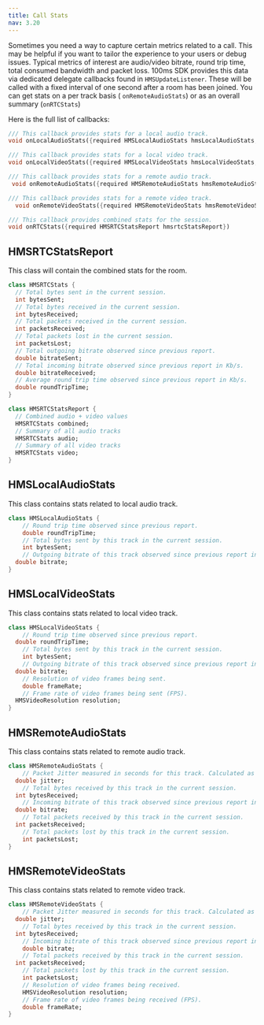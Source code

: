 ---
title: Call Stats
nav: 3.20
---

Sometimes you need a way to capture certain metrics related to a call. This may be helpful if you want to tailor the experience to your users or debug issues. Typical metrics of interest are audio/video bitrate, round trip time, total consumed bandwidth and packet loss. 100ms SDK provides this data via dedicated delegate callbacks found in `HMSUpdateListener`. These will be called with a fixed interval of one second after a room has been joined. You can get stats on a per track basis ( `onRemoteAudioStats`) or as an overall summary (`onRTCStats`) 

Here is the full list of callbacks:

```dart
/// This callback provides stats for a local audio track.
void onLocalAudioStats({required HMSLocalAudioStats hmsLocalAudioStats, required HMSLocalAudioTrack track, required HMSPeer peer})

/// This callback provides stats for a local video track.
void onLocalVideoStats({required HMSLocalVideoStats hmsLocalVideoStats, required HMSLocalVideoTrack track, required HMSPeer peer})

/// This callback provides stats for a remote audio track.
 void onRemoteAudioStats({required HMSRemoteAudioStats hmsRemoteAudioStats, required HMSRemoteAudioTrack track, required HMSPeer peer})

/// This callback provides stats for a remote video track.
  void onRemoteVideoStats({required HMSRemoteVideoStats hmsRemoteVideoStats, required HMSRemoteVideoTrack track, required HMSPeer peer})

/// This callback provides combined stats for the session.
void onRTCStats({required HMSRTCStatsReport hmsrtcStatsReport})
```

## HMSRTCStatsReport

This class will contain the combined stats for the room.

```dart
class HMSRTCStats {
  // Total bytes sent in the current session.
  int bytesSent;
  // Total bytes received in the current session.
  int bytesReceived;
  // Total packets received in the current session.
  int packetsReceived;
  // Total packets lost in the current session.
  int packetsLost;
  // Total outgoing bitrate observed since previous report.
  double bitrateSent;
  // Total incoming bitrate observed since previous report in Kb/s.
  double bitrateReceived;
  // Average round trip time observed since previous report in Kb/s.
  double roundTripTime;
}

class HMSRTCStatsReport {
  // Combined audio + video values
  HMSRTCStats combined;
  // Summary of all audio tracks
  HMSRTCStats audio;
  // Summary of all video tracks
  HMSRTCStats video;
}
```

## HMSLocalAudioStats

This class contains stats related to local audio track.

```dart
class HMSLocalAudioStats {
	// Round trip time observed since previous report.
	double roundTripTime;
	// Total bytes sent by this track in the current session.
	int bytesSent;
	// Outgoing bitrate of this track observed since previous report in Kb/s.
  double bitrate;
}
```

## HMSLocalVideoStats

This class contains stats related to local video track.

```dart
class HMSLocalVideoStats {
	// Round trip time observed since previous report.
  double roundTripTime;
	// Total bytes sent by this track in the current session.
	int bytesSent;
	// Outgoing bitrate of this track observed since previous report in Kb/s.
  double bitrate;
	// Resolution of video frames being sent.
	double frameRate;
	// Frame rate of video frames being sent (FPS).
  HMSVideoResolution resolution;
}
```

## HMSRemoteAudioStats

This class contains stats related to remote audio track.

```dart
class HMSRemoteAudioStats {
	// Packet Jitter measured in seconds for this track. Calculated as defined in section 6.4.1. of RFC3550.
  double jitter;
	// Total bytes received by this track in the current session.
  int bytesReceived;
	// Incoming bitrate of this track observed since previous report in Kb/s.
  double bitrate;
	// Total packets received by this track in the current session.
  int packetsReceived;
	// Total packets lost by this track in the current session.
	int packetsLost;
}
```

## HMSRemoteVideoStats

This class contains stats related to remote video track.

```dart
class HMSRemoteVideoStats {
	// Packet Jitter measured in seconds for this track. Calculated as defined in section 6.4.1. of RFC3550.
  double jitter;
	// Total bytes received by this track in the current session.
  int bytesReceived;
	// Incoming bitrate of this track observed since previous report in Kb/s.
	double bitrate;
	// Total packets received by this track in the current session.
  int packetsReceived;
	// Total packets lost by this track in the current session.
	int packetsLost;
	// Resolution of video frames being received.
	HMSVideoResolution resolution;
	// Frame rate of video frames being received (FPS).
	double frameRate;
}
```
